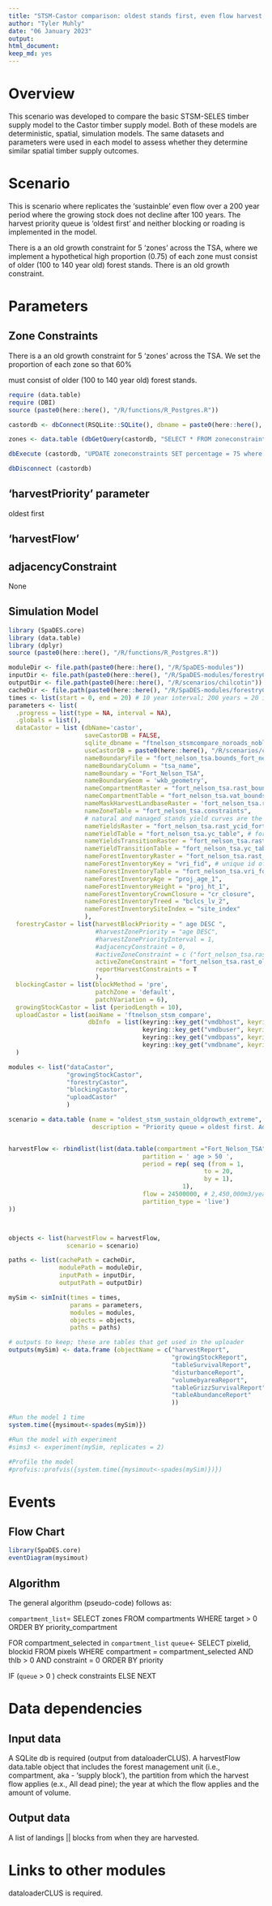 ```yaml
---
title: "STSM-Castor comparison: oldest stands first, even flow harvest, no blocking, no roads."
author: "Tyler Muhly"
date: "06 January 2023"
output:
html_document: 
keep_md: yes
---
```


<!--
Copyright 2023 Province of British Columbia
 
Licensed under the Apache License, Version 2.0 (the "License");
you may not use this file except in compliance with the License.
You may obtain a copy of the License at
 
http://www.apache.org/licenses/LICENSE-2.0
 
Unless required by applicable law or agreed to in writing, software distributed under the License is distributed on an "AS IS" BASIS,
WITHOUT WARRANTIES OR CONDITIONS OF ANY KIND, either express or implied.
See the License for the specific language governing permissions and limitations under the License.-->

# Overview
This scenario was developed to compare the basic STSM-SELES timber supply model to the Castor timber supply model. Both of these models are deterministic, spatial, simulation models. The same datasets and parameters were used in each model to assess whether they determine similar spatial timber supply outcomes. 

# Scenario
This is scenario where replicates the 'sustainble' even flow over a 200 year period where the growing stock does not decline after 100 years. The harvest priority queue is 'oldest first' and neither blocking or roading is implemented in the model. 

There is a an old growth constraint for 5 'zones' across the TSA, where we implement a hypothetical high proportion (0.75) of each zone must consist of older (100 to 140 year old) forest stands. There is an old growth constraint. 

# Parameters 
## Zone Constraints
There is a an old growth constraint for 5 'zones' across the TSA. We set the proportion of each zone so that 60% 


must consist of older (100 to 140 year old) forest stands. 
```r
require (data.table)
require (DBI)
source (paste0(here::here(), "/R/functions/R_Postgres.R"))

castordb <- dbConnect(RSQLite::SQLite(), dbname = paste0(here::here(), "/R/scenarios/comparison_ft_nelson/ftnelson_stsmcompare_noroads_noblocks_castordb.sqlite"))

zones <- data.table (dbGetQuery(castordb, "SELECT * FROM zoneconstraints;"))

dbExecute (castordb, "UPDATE zoneconstraints SET percentage = 75 where reference_zone = 'fort_nelson_tsa.rast_oldgrw_prod'") # 44, 44, 37, 17, 17

dbDisconnect (castordb)

```

## 'harvestPriority' parameter 
oldest first 

## 'harvestFlow'

## adjacencyConstraint
None

## Simulation Model

```r
library (SpaDES.core)
library (data.table)
library (dplyr)
source (paste0(here::here(), "/R/functions/R_Postgres.R"))

moduleDir <- file.path(paste0(here::here(), "/R/SpaDES-modules"))
inputDir <- file.path(paste0(here::here(), "/R/SpaDES-modules/forestryCastor/inputs")) %>% reproducible::checkPath(create = TRUE)
outputDir <- file.path(paste0(here::here(), "/R/scenarios/chilcotin"))
cacheDir <- file.path(paste0(here::here(), "/R/SpaDES-modules/forestryCastor"))
times <- list(start = 0, end = 20) # 10 year interval; 200 years = 20 intervals
parameters <- list(
  .progress = list(type = NA, interval = NA),
  .globals = list(),
  dataCastor = list (dbName='castor',
                     saveCastorDB = FALSE,
                     sqlite_dbname = "ftnelson_stsmcompare_noroads_noblocks",
                     useCastorDB = paste0(here::here(), "/R/scenarios/comparison_ft_nelson/ftnelson_stsmcompare_noroads_noblocks_castordb.sqlite"),
                     nameBoundaryFile = "fort_nelson_tsa.bounds_fort_nelson_tsa", 
                     nameBoundaryColumn = "tsa_name", 
                     nameBoundary = "Fort_Nelson_TSA", 
                     nameBoundaryGeom = 'wkb_geometry',
                     nameCompartmentRaster = "fort_nelson_tsa.rast_bounds_fort_nelson_tsa", 
                     nameCompartmentTable = "fort_nelson_tsa.vat_bounds_fort_nelson_tsa", 
                     nameMaskHarvestLandbaseRaster = 'fort_nelson_tsa.rast_thlb', 
                     nameZoneTable = "fort_nelson_tsa.constraints", 
                     # natural and managed stands yield curves are the same    
                     nameYieldsRaster = "fort_nelson_tsa.rast_ycid_fort_nelson_tsa", 
                     nameYieldTable = "fort_nelson_tsa.yc_table", # fort_nelson_tsa.yc_table
                     nameYieldsTransitionRaster = "fort_nelson_tsa.rast_ycid_fort_nelson_tsa", 
                     nameYieldTransitionTable = "fort_nelson_tsa.yc_table", 
                     nameForestInventoryRaster = "fort_nelson_tsa.rast_vri_id_fort_nelson_tsa", 
                     nameForestInventoryKey = "vri_fid", # unique id of each polygon 
                     nameForestInventoryTable = "fort_nelson_tsa.vri_fort_nelson_tsa",
                     nameForestInventoryAge = "proj_age_1",  
                     nameForestInventoryHeight = "proj_ht_1",
                     nameForestInventoryCrownClosure = "cr_closure",                             
                     nameForestInventoryTreed = "bclcs_lv_2",
                     nameForestInventorySiteIndex = "site_index"     
                     ),
  forestryCastor = list(harvestBlockPriority = " age DESC ", 
                        #harvestZonePriority = "age DESC",
                        #harvestZonePriorityInterval = 1,
                        #adjacencyConstraint = 0,
                        #activeZoneConstraint = c ("fort_nelson_tsa.rast_oldgrw_prod")
                        activeZoneConstraint = "fort_nelson_tsa.rast_oldgrw_prod",
                        reportHarvestConstraints = T
                        ),
  blockingCastor = list(blockMethod = 'pre', 
                        patchZone = 'default',
                        patchVariation = 6),
  growingStockCastor = list (periodLength = 10),
  uploadCastor = list(aoiName = 'ftnelson_stsm_compare',
                      dbInfo  = list(keyring::key_get("vmdbhost", keyring="postgreSQL"), 
                                     keyring::key_get("vmdbuser", keyring="postgreSQL"), 
                                     keyring::key_get("vmdbpass", keyring="postgreSQL"),  
                                     keyring::key_get("vmdbname", keyring="postgreSQL")))
  )

modules <- list("dataCastor", 
                "growingStockCastor", 
                "forestryCastor", 
                "blockingCastor",
                "uploadCastor"
                )

scenario = data.table (name = "oldest_stsm_sustain_oldgrowth_extreme",
                       description = "Priority queue = oldest first. Adjacency constraint = None. No roads or blocks. Maximum live harvest flow: 2,450,000 m3/year, which assumes growing stock is non-declining after 100 years, replicating the SELES-STSM run. Minimum harvest age = 50. Old growth constraints included with 75% threshold.")


harvestFlow <- rbindlist(list(data.table(compartment ="Fort_Nelson_TSA",
                                     partition = ' age > 50 ', 
                                     period = rep( seq (from = 1,
                                                      to = 20, 
                                                      by = 1),
                                                1), 
                                     flow = 24500000, # 2,450,000m3/year 
                                     partition_type = 'live') 
))



objects <- list(harvestFlow = harvestFlow, 
                scenario = scenario)

paths <- list(cachePath = cacheDir,
              modulePath = moduleDir,
              inputPath = inputDir,
              outputPath = outputDir)

mySim <- simInit(times = times, 
                 params = parameters, 
                 modules = modules,
                 objects = objects, 
                 paths = paths)

# outputs to keep; these are tables that get used in the uploader
outputs(mySim) <- data.frame (objectName = c("harvestReport",
                                             "growingStockReport",
                                             "tableSurvivalReport",
                                             "disturbanceReport",
                                             "volumebyareaReport",
                                             "tableGrizzSurvivalReport",
                                             "tableAbundanceReport"
                                             ))

#Run the model 1 time
system.time({mysimout<-spades(mySim)})

#Run the model with experiment
#sims3 <- experiment(mySim, replicates = 2)

#Profile the model
#profvis::profvis({system.time({mysimout<-spades(mySim)})})


```


# Events

## Flow Chart

```r
library(SpaDES.core)
eventDiagram(mysimout)
```

## Algorithm

The general algorithm (pseudo-code) follows as:

`compartment_list`= SELECT zones FROM compartments WHERE target > 0 ORDER BY priority_compartment

FOR compartment_selected in `compartment_list`
`queue`<- SELECT pixelid, blockid FROM pixels WHERE 
            compartment = compartment_selected AND thlb > 0 AND constraint = 0                 ORDER BY priority
               
IF (`queue` > 0 )
  check constraints
ELSE 
  NEXT
        

# Data dependencies

## Input data

A SQLite db is required (output from dataloaderCLUS). A harvestFlow data.table object that includes the forest management unit (i.e., compartment, aka - 'supply block'), the partition from which the harvest flow applies (e.x., All dead pine); the year at which the flow applies and the amount of volume.

## Output data

A list of landings || blocks from when they are harvested.

# Links to other modules

dataloaderCLUS is required.


